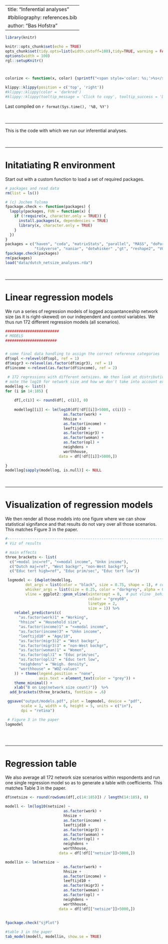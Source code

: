 
---
title: "Inferential analyses"
#bibliography: references.bib
author: "Bas Hofstra"
---

```r
library(knitr)

knitr::opts_chunk$set(echo = TRUE)
opts_chunk$set(tidy.opts=list(width.cutoff=100),tidy=TRUE, warning = FALSE, message = FALSE,comment = "#>", cache=TRUE, class.source=c("test"), class.output=c("test2"))
options(width = 100)
rgl::setupKnitr()



colorize <- function(x, color) {sprintf("<span style='color: %s;'>%s</span>", color, x) }

```

```r
klippy::klippy(position = c('top', 'right'))
#klippy::klippy(color = 'darkred')
#klippy::klippy(tooltip_message = 'Click to copy', tooltip_success = 'Done')
```

Last compiled on `r format(Sys.time(), '%B, %Y')`

<br>

----

This is the code with which we run our inferential analyses.

<br>

----

# Initatiating R environment

Start out with a custom function to load a set of required packages.
  
```r
# packages and read data
rm(list = ls())

# (c) Jochem Tolsma
fpackage.check <- function(packages) {
  lapply(packages, FUN = function(x) {
    if (!require(x, character.only = TRUE)) {
      install.packages(x, dependencies = TRUE)
      library(x, character.only = TRUE)
    }
  })
}
packages = c("haven", "coda", "matrixStats", "parallel", "MASS", "doParallel", "dplyr", "cowplot", 
             "tidyverse", "naniar", "dotwhisker" ,"gt", "reshape2", "VGAM", "expss", "Hmisc")
fpackage.check(packages)
rm(packages)
load("data/dutch_netsize_analyses.rda")
```

<br>

----

# Linear regression models

We run a series of regression models of logged acquantanceship network size (as it is right-skewed) on our independent and control variables. We thus run 172 different regression models (all scenarios).

```r


########################
# MODELS
#######################


# some final data handling to assign the correct reference categories
df$opl <-relevel(df$opl, ref = 1)
df$migr3 <-relevel(as.factor(df$migr3), ref = 1)
df$income <-relevel(as.factor(df$income), ref = 2)

 # 172 regressions with different netsizes. We then look at distributions of coefficients across those.
# note the log10 for network size and how we don't take into account extreme network size.
modellog <- list()
for (i in 14:185) {
    
    df[,c(i)] <- round(df[, c(i)], 0)
    
    modellog[[i]] <- lm(log10(df[!df[[i]]>5000, c(i)]) ~ 
                          as.factor(work) + 
                          hhsize + 
                          as.factor(income) + 
                          leeftijd10 + 
                          as.factor(migr3) + 
                          as.factor(woman) + 
                          as.factor(opl) + 
                          neighdens + 
                          worthhouse,
                        data = df[!df[[i]]>5000,])
    
}
modellog[sapply(modellog, is.null)] <- NULL
```

<br>

----

# Visualization of regression models

We then render all those models into one figure where we can show statistical signifance and that results do not vary over all those scenarios. This matches Figure 3 in the paper.


```r
#--------------------------------------------------------------------------------
# Viz of results

# main effects
three_brackets <- list(
  c(">modal inc=ref", "<=modal income", "Unkn income"),
  c("Dutch maj=ref", "West backgr", "non-West backgr"),
  c("Educ tert high=ref", "Educ prim/sec", "Educ tert low"))

 logmodel <- {dwplot(modellog,
         dot_args = list(color = "black", size = 0.75, shape = 1), # color for the dot
         whisker_args = list(size = 0.25, color = "darkgrey", alpha = 0.5),   # color for the whisker
         vline = ggplot2::geom_vline(xintercept = 0,  # put vline _behind_ coefs; see https://github.com/fsolt/dotwhisker/issues/84
                                     colour = "grey60",
                                     linetype = 2,
                                     size = 1)) %>%                                     # make model variable
    relabel_predictors(c(
      "as.factor(work)1" = "Working",
      "hhsize" = "Household size",
      "as.factor(income)1" = "<=modal income",
      "as.factor(income)3" = "Unkn income",
      "leeftijd10" = "Age/10",
      "as.factor(migr3)2" = "West backgr",
      "as.factor(migr3)3" = "non-West backgr",
      "as.factor(woman)1" = "Women",
      "as.factor(opl)1" = "Educ prim/sec",
      "as.factor(opl)2" = "Educ tert low",
      "neighdens" = "Neigh. density",
      "worthhouse" = "WOZ-values"
    )) + theme(legend.position = "none",
               axis.text = element_text(color = "grey")) + 
    theme_minimal() +
    xlab("B on Log(network size count)")}  %>%
  add_brackets(three_brackets, fontSize = .6)

 ggsave("output/models.pdf", plot = logmodel, device = "pdf",
       scale = 1, width = 6, height = 5, units = c("in"),
       dpi = "retina")

 # Figure 3 in the paper
logmodel
 

```


<br>

----

# Regression table

We also average all 172 network size scenarios within respondents and run one single regression model so as to generate a table with coefficients. This matches Table 3 in the paper.


```r

df$netsize <- round(rowSums(df[,c(14:185)]) / length(14:185), 0)

modell <- lm(log10(netsize) ~ 
                          as.factor(work) + 
                          hhsize + 
                          as.factor(income) + 
                          leeftijd10 + 
                          as.factor(migr3) + 
                          as.factor(woman) + 
                          as.factor(opl) + 
                          neighdens + 
                          worthhouse,
                        data = df[!df[["netsize"]]>5000,])

modellin <- lm(netsize ~ 
                          as.factor(work) + 
                          hhsize + 
                          as.factor(income) + 
                          leeftijd10 + 
                          as.factor(migr3) + 
                          as.factor(woman) + 
                          as.factor(opl) + 
                          neighdens + 
                          worthhouse,
                        data = df[!df[["netsize"]]>5000,])
  
  
fpackage.check("sjPlot")

#table 3 in the paper
tab_model(modell, modellin, show.se = TRUE)
```


